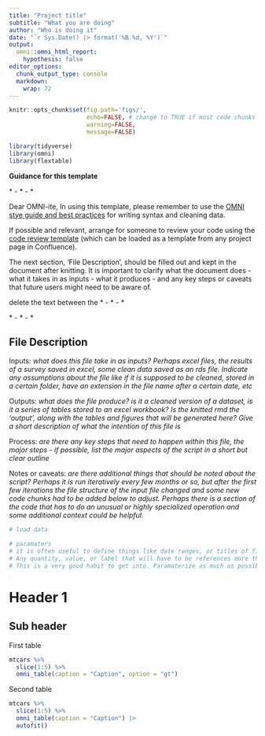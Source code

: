 ```yaml
---
title: "Project title"
subtitle: "What you are doing"
author: "Who is doing it"
date: "`r Sys.Date() |> format('%B %d, %Y')`"
output:
  omni::omni_html_report:
    hypothesis: false
editor_options: 
  chunk_output_type: console
  markdown: 
    wrap: 72
---
```


```r
knitr::opts_chunk$set(fig.path='figs/',
                      echo=FALSE, # change to TRUE if most code chunks should knit to report 
                      warning=FALSE, 
                      message=FALSE)
```

```r
library(tidyverse)
library(omni)
library(flextable)
```

**Guidance for this template**

\* - \* - \*

Dear OMNI-ite, In using this template, please remember to use the [OMNI
stye guide and best
practices](https://omniinstitute.atlassian.net/wiki/spaces/Quant/pages/198673178/R+Syntax+Best+Practices)
for writing syntax and cleaning data.

If possible and relevant, arrange for someone to review your code using
the [code review
template](https://omniinstitute.atlassian.net/wiki/spaces/Quant/pages/504659969/R+Code+Review+Checklist+Template)
(which can be loaded as a template from any project page in Confluence).

The next section, 'File Description', should be filled out and kept in
the document after knitting. It is important to clarify what the
document does - what it takes in as inputs - what it produces - and any
key steps or caveats that future users might need to be aware of.

delete the text between the \* - \* - \*

\* - \* - \*

## File Description {.unnumbered}

Inputs: *what does this file take in as inputs? Perhaps excel files, the
results of a survey saved in excel, some clean data saved as an rds
file. Indicate any assumptions about the file like if it is supposed to
be cleaned, stored in a certain folder, have an extension in the file
name after a certain date, etc*

Outputs: *what does the file produce? is it a cleaned version of a
dataset, is it a series of tables stored to an excel workbook? Is the
knitted rmd the 'output', along with the tables and figures that will be
generated here? Give a short description of what the intention of this
file is*

Process: *are there any key steps that need to happen within this file,
the major steps - if possible, list the major aspects of the script in a
short but clear outline*

Notes or caveats: *are there additional things that should be noted
about the script? Perhaps it is run iteratively every few months or so,
but after the first few iterations the file structure of the input file
changed and some new code chunks had to be added below to adjust.
Perhaps there is a section of the code that has to do an unusual or
highly specialized operation and some additional context could be
helpful.*

```r
# load data 

```


```r
# paramaters 
# it is often useful to define things like date ranges, or titles of files, or perhaps sample sizes, etc. 
# Any quantity, value, or label that will have to be references more than once in this document, or in future runs of this script, could be defined here and then called in the text using something like `r n_total` or `r report_name` 
# This is a very good habit to get into. Paramaterize as much as possible 
```


# Header 1

## Sub header

First table

```r
mtcars %>% 
  slice(1:5) %>% 
  omni_table(caption = "Caption", option = "gt") 
```

Second table

```r
mtcars %>% 
  slice(1:5) %>% 
  omni_table(caption = "Caption") |> 
  autofit()
```
